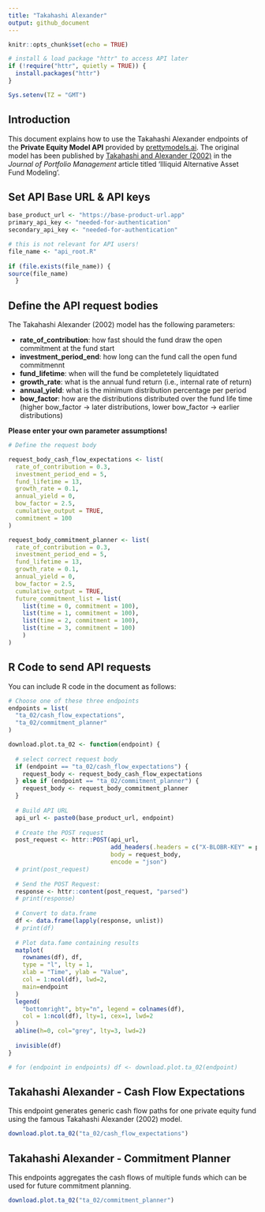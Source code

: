 ```yaml
---
title: "Takahashi Alexander"
output: github_document
---
```


```r
knitr::opts_chunk$set(echo = TRUE)

# install & load package "httr" to access API later
if (!require("httr", quietly = TRUE)) {
  install.packages("httr")
}

Sys.setenv(TZ = "GMT")

```

## Introduction

This document explains how to use the Takahashi Alexander endpoints of the **Private Equity Model API** provided by [prettymodels.ai](https://prettymodels.ai).
The original model has been published by [Takahashi and Alexander (2002)](https://doi.org/10.3905/jpm.2002.319836) in the *Journal of Portfolio Management* article titled 'Illiquid Alternative Asset Fund Modeling'.


## Set API Base URL & API keys

```r
base_product_url <- "https://base-product-url.app"
primary_api_key <- "needed-for-authentication"
secondary_api_key <- "needed-for-authentication"

```

```r

# this is not relevant for API users!
file_name <- "api_root.R"
  
if (file.exists(file_name)) {
source(file_name)
  }

```

## Define the API request bodies

The Takahashi Alexander (2002) model has the following parameters:

- **rate_of_contribution**: how fast should the fund draw the open commitment at the fund start
- **investment_period_end**: how long can the fund call the open fund commitmennt
- **fund_lifetime**: when will the fund be completetely liquidtated
- **growth_rate**: what is the annual fund return (i.e., internal rate of return)
- **annual_yield**: what is the minimum distribution percentage per period
- **bow_factor**: how are the distributions distributed over the fund life time (higher bow_factor -> later distributions, lower bow_factor -> earlier distributions)

**Please enter your own parameter assumptions!**

```r

# Define the request body

request_body_cash_flow_expectations <- list(
  rate_of_contribution = 0.3,
  investment_period_end = 5,
  fund_lifetime = 13,
  growth_rate = 0.1,
  annual_yield = 0,
  bow_factor = 2.5,
  cumulative_output = TRUE,
  commitment = 100
)

request_body_commitment_planner <- list(
  rate_of_contribution = 0.3,
  investment_period_end = 5,
  fund_lifetime = 13,
  growth_rate = 0.1,
  annual_yield = 0,
  bow_factor = 2.5,
  cumulative_output = TRUE,
  future_commitment_list = list(
    list(time = 0, commitment = 100),
    list(time = 1, commitment = 100),
    list(time = 2, commitment = 100),
    list(time = 3, commitment = 100)
    )
)

```

## R Code to send API requests

You can include R code in the document as follows:

```r

# Choose one of these three endpoints
endpoints = list(
  "ta_02/cash_flow_expectations",
  "ta_02/commitment_planner"
)

download.plot.ta_02 <- function(endpoint) {
  
  # select correct request body
  if (endpoint == "ta_02/cash_flow_expectations") {
    request_body <- request_body_cash_flow_expectations
  } else if (endpoint == "ta_02/commitment_planner") {
    request_body <- request_body_commitment_planner
  }
  
  # Build API URL
  api_url <- paste0(base_product_url, endpoint)
  
  # Create the POST request
  post_request <- httr::POST(api_url,
                             add_headers(.headers = c("X-BLOBR-KEY" = primary_api_key)),
                             body = request_body,
                             encode = "json")
  # print(post_request)
  
  # Send the POST Request:
  response <- httr::content(post_request, "parsed")
  # print(response)
  
  # Convert to data.frame
  df <- data.frame(lapply(response, unlist))
  # print(df)
  
  # Plot data.fame containing results
  matplot(
    rownames(df), df, 
    type = "l", lty = 1, 
    xlab = "Time", ylab = "Value", 
    col = 1:ncol(df), lwd=2,
    main=endpoint
  )
  legend(
    "bottomright", bty="n", legend = colnames(df), 
    col = 1:ncol(df), lty=1, cex=1, lwd=2
  )
  abline(h=0, col="grey", lty=3, lwd=2)
  
  invisible(df)
}

# for (endpoint in endpoints) df <- download.plot.ta_02(endpoint)
```

## Takahashi Alexander - Cash Flow Expectations

This endpoint generates generic cash flow paths for one private equity fund using the famous Takahashi Alexander (2002) model.

```r
download.plot.ta_02("ta_02/cash_flow_expectations")

```


## Takahashi Alexander - Commitment Planner

This endpoints aggregates the cash flows of multiple funds which can be used for future commitment planning.

```r
download.plot.ta_02("ta_02/commitment_planner")

```
